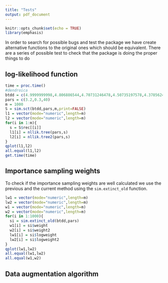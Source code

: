 ```yaml
---
title: "Tests"
output: pdf_document
---
```


```r
knitr::opts_chunk$set(echo = TRUE)
library(emphasis)
```

In order to search for possible bugs and test the package we have create alternative functions to the original ones which should be equivalent. There are a series of possible test to check that the package is doing the proper things to do 


## log-likelihood function 

```r
time = proc.time()
#dendroica
btdd = c(4.9999999998,4.806886544,4.70731246478,4.50735197578,4.37856240588,4.29594855558,4.19207515688,4.18261061218,4.11238451758,4.09640902445,3.81723693538,3.71143733895,3.48845298905,3.25729503338,3.11613886835,2.64829864145,2.63531839038,2.37990087748,1.82721570435,0.83704715535,0.64242044758,0.56121103655,0.356333544350001,0.346462849050001)
pars = c(3.2,0.3,40)
m = 1000
S = sim.sct(btdd,pars,m,print=FALSE)
l1 = vector(mode="numeric",length=m)
l2 = vector(mode="numeric",length=m)
for(i in 1:m){
  s = S$rec[[i]]
  l1[i] = nllik.tree(pars,s)
  l2[i] = nllik.tree2(pars,s)
}
qplot(l1,l2)
all.equal(l1,l2)
get.time(time)
```

## Importance sampling weights

To check if the importance sampling weights are well calculated we use the previous and the current method using the ```sim.extinct_old``` function. 


```r
lw1 = vector(mode="numeric",length=m)
lw2 = vector(mode="numeric",length=m)
w1 = vector(mode="numeric",length=m)
w2 = vector(mode="numeric",length=m)
for(i in 1:1000){
  si = sim.extinct_old(btdd,pars)
  w1[i] = si$weight
  w2[i] = si$weight2
  lw1[i] = si$logweight
  lw2[i] = si$logweight2
}
qplot(lw1,lw2)
all.equal(lw1,lw2)
all.equal(w1,w2)
```

## Data augmentation algorithm 

